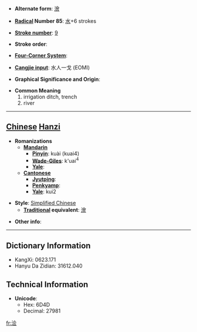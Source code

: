* '''Alternate form''': [[澮]]

* '''[[Wiktionary:Chinese radical index| Radical]] Number 85''': [[Wiktionary:Chinese radical index 水|水]]+6 strokes

* '''[[Wiktionary:Chinese total strokes index|Stroke number]]''': [[Wiktionary:Chinese total strokes index 9|9]]

* '''Stroke order''': 

* '''[[Wiktionary:Chinese four corner index|Four-Corner System]]''': 

* '''[[Wiktionary:Chinese Cangjie index|Cangjie input]]''': 水人一戈 (EOMI)

* '''Graphical Significance and Origin''': 

* '''Common Meaning'''
*#irrigation ditch, trench
*# river


----

== [[Chinese]] [[Hanzi]] ==

* '''Romanizations'''
** '''[[Mandarin]]'''
*** '''[[Pinyin]]''': kuài (kuai4)
*** '''[[Wade-Giles]]''': k'uai<sup>4</sup>
*** '''[[Yale]]''': 
** '''[[Cantonese]]'''
*** '''[[Jyutping]]''':
*** '''[[Penkyamp]]''': 
*** '''[[Yale]]''': kui2

* '''Style''': [[Simplified Chinese]] 
** '''[[Traditional Chinese|Traditional]] equivalent''': [[澮]]

* '''Other info''': 

----

== Dictionary Information ==

* KangXi: 0623.171
* Hanyu Da Zidian: 31612.040

== Technical Information ==

* '''Unicode''':
** Hex: 6D4D
** Decimal: 27981

[[fr:浍]]